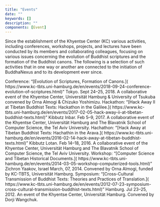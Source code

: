```yaml
---
title: "Events"
date: ""
keywords: []
description: ""
components: [Event]
---
```


Since the establishment of the Khyentse Center (KC) various activities, including conferences, workshops, projects, and lectures have been conducted by its members and collaborating colleagues, focusing on various issues concerning the evolution of Buddhist scriptures and the formation of the Buddhist canons. The following is a selection of such activities that in one way or another are connected to the initiation of BuddhaNexus and to its development ever since.

<Event year="2018">
  Conference: “[Evolution of Scriptures, Formation of Canons.](
  https://www.kc-tbts.uni-hamburg.de/en/events/2018-09-24-conference-evolution-of-scriptures.html)”
  Tokyo. Sept 24–25, 2018. A collaborative event of the Khyentse Center,
  Universität Hamburg & University of Tsukuba convened by Orna Almogi & Chizuko
  Yoshimizu.
</Event>

<Event year="2017">
  Hackathon: “[Hack Away II at Tibetan Buddhist Texts: Hackathon in the
  Galilee.](
  https://www.kc-tbts.uni-hamburg.de/en/events/2017-02-05-hack-away-ii-at-tibetan-buddhist-texts.html)”
  Kibbutz Inbar. Feb 5–9, 2017. A collaborative event of the Khyentse Center,
  Universität Hamburg and The Blavatnik School of Computer Science, the Tel Aviv
  University.
</Event>

<Event year="2016">
  Hachathon: “[Hack Away at Tibetan Buddhist Texts: Hachathin in the Arava.](
  https://www.kc-tbts.uni-hamburg.de/en/events/2016-02-14-hack-away-at-tibetan-buddhist-texts.html)”
  Kibbutz Lotan. Feb 14–18, 2016. A collaborative event of the Khyentse Center,
  Universität Hamburg and The Blavatnik School of Computer Science, the Tel Aviv
  University.
</Event>

<Event year="2014">
  Workshop: “[Computer Science and Tibetan Historical Documents.](
  https://www.kc-tbts.uni-hamburg.de/en/events/2014-03-05-workshop-computerized-tools.html)”
  Zichron Yaakov, Israel March, 07, 2014. Convened by Orna Almogi, funded by
  KC-TBTS, Universität Hamburg.
</Event>

<Event year="2012">
  Symposium: “[Cross-Cultural Transmission of Buddhist Texts: Theories and
  Practices of Translation.](
  https://www.kc-tbts.uni-hamburg.de/en/events/2012-07-23-symposium-cross-cultural-transmission-buddhist-texts.html)”
  Hamburg. Jul 23–25, 2012. An event of the Khyentse Center, Universität
  Hamburg. Convened by Dorji Wangchuk.
</Event>
